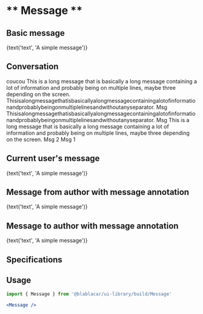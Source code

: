 

<Meta title="Widgets|Message" />

# ** Message **

## Basic message

<Preview>
  <Story name="Default">
    <Message active={false}>{text('text', 'A simple message')}</Message>
  </Story>
</Preview>

## Conversation

<Preview>
  <Story name="Conversation">
    <Fragment>
      <Message messageAnnotation="Delivered - 15:29" active={false}>
        coucou
      </Message>
      <Message messageAnnotation="Delivered - 15:29" active={false}>
        This is a long message that is basically a long message containing a lot of information and probably being on multiple lines, maybe three depending on the screen.
      </Message>
      <Message messageAnnotation="Delivered - 15:30" active={false}>
        Thisisalongmessagethatisbasicallyalongmessagecontainingalotofinformationandprobablybeingonmultiplelinesandwithoutanyseparator.
      </Message>
      <Message messageAnnotation="Delivered - 15:32" active={false}>
        Msg
      </Message>
      <Message messageAnnotation="Delivered - 15:35" active>
        Thisisalongmessagethatisbasicallyalongmessagecontainingalotofinformationandprobablybeingonmultiplelinesandwithoutanyseparator.
      </Message>
      <Message active>Msg</Message>
      <Message active>This is a long message that is basically a long message containing a lot of information and probably being on multiple lines, maybe three depending on the screen.</Message>
      <Message messageAnnotation="Sent - 15:40" active>
        Msg 2
      </Message>
      <Message messageAnnotation="Delivered - 15:45" active>
        Msg 1
      </Message>
    </Fragment>
  </Story>
</Preview>

## Current user's message

<Preview>
  <Story name="Current user message">
    <Message active>{text('text', 'A simple message')}</Message>
  </Story>
</Preview>

## Message from author with message annotation

<Preview>
  <Story name="Message from author with message annotation">
    <Message active messageAnnotation="Sent - 15:00">
      {text('text', 'A simple message')}
    </Message>
  </Story>
</Preview>

## Message to author with message annotation

<Preview>
  <Story name="Message to author with message annotation">
    <Message active={false} messageAnnotation="Delivered - 15:00">
      {text('text', 'A simple message')}
    </Message>
  </Story>
</Preview>

## Specifications

## Usage

```jsx
import { Message } from '@blablacar/ui-library/build/Message'

<Message />
```

<Props of={Message} />
